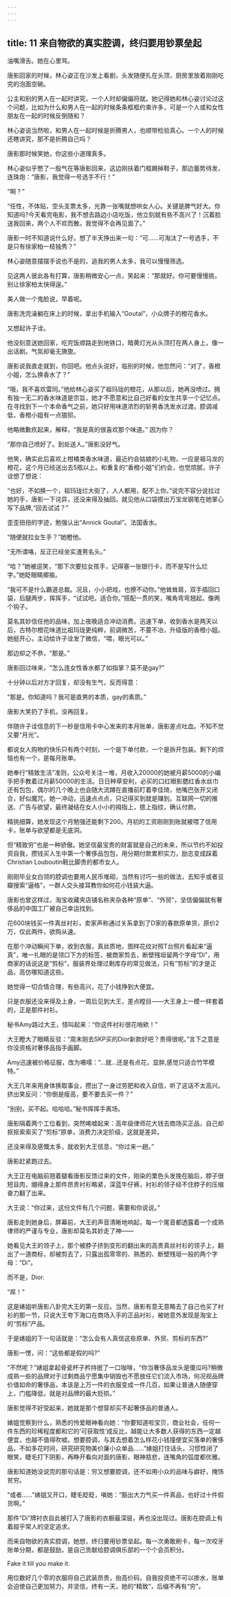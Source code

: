 ```yaml
---
---
---
```

title: 11 来自物欲的真实腔调，终归要用钞票垒起
---



油嘴滑舌。她在心里骂。

唐影回家的时候，林心姿正在沙发上看剧，头发随便扎在头顶，厨房里放着刚刚吃完的泡面空碗。

公主和别的男人在一起时讲究，一个人时却偏偏将就。她记得她和林心姿讨论过这个问题，比如为什么和男人在一起的时候条条框框约束许多，可是一个人或和女性朋友在一起的时候反倒随和？

林心姿说当然啦，和男人在一起时候是折腾男人，也顺带检验真心。一个人的时候还瞎讲究，那不是折腾自己吗？

唐影那时候笑她，你这些小道理真多。

林心姿似乎憋了一股气在等唐影回来，这边刚扶着门框踢掉鞋子，那边蓄势待发，连珠炮：“唐影，我觉得一号选手不行！”

“啊？”

“任性，不体贴，空头支票太多，光靠一张嘴就想哄女人心。关键是脾气好大。你知道吗?今天看完电影，我不想去路边小店吃饭，他立刻就有些不高兴了！沉着脸送我回来，两个人不欢而散。我觉得不会再见面了。”

唐影一时不知道说什么好。想了半天挣出来一句：“可……可淘汰了一号选手，不是只有徐家柏一枝独秀？”

林心姿随意摆摆手说也不是的，追我的男人太多，我可以慢慢筛选。

见这两人彼此各有打算，唐影稍微安心一点，笑起来：“那就好。你可要慢慢挑，别让徐家柏太快得逞。”

美人做一个鬼脸说，早着呢。

唐影洗完澡躺在床上的时候，拿出手机输入“Goutal”，小众牌子的橙花香水。

又想起许子诠。

他没刻意送她回家，吃完饭顺路走到地铁口，暗黄灯光从头顶打在两人身上，像一出话剧。气氛却毫无旖旎。

唐影说我直走就到，你回吧。他点头说好，临别的时候，他忽然问：“对了，香橙小姐，怎么换香水了？”

“哦，我不喜欢雷同。”他给林心姿买了祖玛珑的橙花，从那以后，她再没喷过。拥有独一无二的香水味道是宗旨，她才不愿意和比自己好看的女生共享一个记忆点。在寻找到下一个本命香气之前，她只好用味道浓烈的斩男香洗发水过渡。腔调减低，香橙小姐有一点狼狈。

他略微歉疚起来，解释，“我是真的很喜欢那个味道。” 因为你？

“那你自己喷好了。到处送人。”唐影没好气。

他笑，确实此后喜欢上柑橘类香水味道，最近约会姑娘的小礼物，一应是祖马龙的橙花，这个月已经送出去5瓶以上。和重复的“香橙小姐”们约会，也觉烦腻，许子诠想了想说：

“也好，不如换一个，祖玛珑烂大街了，人人都用，配不上你。”说完不容分说拉过她的手，唐影一下诧异，还没来得及抽回，就见他从口袋摸出万宝龙钢笔在她掌心写下品牌,“回去试试？”

歪歪扭扭的字迹，勉强认出“Annick Goutal”。法国香水。

“随便就拉女生手？”她瞪他。

“无所谓咯，反正已经坐实渣男名头。”

“哈？”她被逗笑，“那下次要拉女孩手，记得塞一张银行卡，而不是写什么烂字。”她眨眼睛揶揄。

“我可不是什么霸道总裁。况且，小小把戏，也撩不动你。”他耸耸肩，双手插回口袋，后腿两步，挥挥手，“试试吧，适合你。”搭配一贯的笑，嘴角弯弯翘起，像两个钩子。

莫名其妙信任他的品味，加上夜晚适合冲动消费。迅速下单，收到香水是两天以后，古特尔橙花味道比祖玛珑更纯粹，前调微苦，不蔓不冶，升级版的香橙小姐。她挺开心，主动给许子诠发了微信，“喂，眼光可以。”

那边却之不恭，“那是。”

唐影回过味来，“怎么连女性香水都了如指掌？莫不是gay?”

十分钟以后对方才回复，却没有生气，反而得意：

“那是。你知道吗？我可是直男的本质，gay的素质。”

唐影大笑扔了手机，没再回复。

伴随许子诠信息的下一秒是信用卡中心发来的本月账单，唐影差点吐血。不知不觉又要“月光”。

都说女人购物的快乐只有两个时刻，一个是下单付款，一个是拆开包装。剩下的烦恼也有一个，是每月账单。

她奉行“精致生活”准则，公众号关注一堆，月收入20000的她被月薪5000的小编手把手教着过月薪50000的生活。日日种草安利，必买的口红眼影腮红香水丝巾还有包包，偶尔的几个晚上也会随大流蹲在直播前盯着李佳琦，他嘴巴张开又闭合，好似魔咒，她一冲动，迅速点点点，只记得买到就是赚到。互联网一切的推送、广告与欲望，最终凝结在女人小小的拇指上，摁上指纹，确认付款。

精挑细算，她发现这个月勉强还能剩下200。月初的工资刚刚到账就被喂了信用卡，账单与欲望都是无底洞。

但“精致穷”也是一种骄傲。她坚信最宝贵的财富就是自己的未来，所以节约不如投资自我，攒钱买人生中第一个奢侈品包包，用分期付款累积实力，励志变成踩着Christian Louboutin鞋比脚贵的都市女人。

刚刚毕业女白领的腔调也要用人民币堆砌，当然有讨巧一些的做法，去知乎或者豆瓣搜索“逼格”，一群人交头接耳教你如何花小钱装大逼。

唐影也曾这样过，淘宝收藏夹店铺名称夹杂各种“原单”、“外贸”，坚信偏偏就有奢侈品的中国工厂被自己幸运找到。

花600块钱买一件真丝衬衫，卖家声称通过关系拿到了D家的春款原单货，原价2万，仅此两件，欲购从速。

在那个冲动瞬间下单，收到衣服，真丝质地，图样花纹对照T台照片看起来“逼真”，唯一扎眼的是领口下方的标签，被商家剪去，断壁残垣留两个字母“Di”，用商家的话说这是“剪标”，服装界处理过剩库存的常见做法，只有“剪标”的才是正品，高仿哪知道这些。

她觉得一切合情合理，有些高兴，花了小钱挣到大便宜。

只是衣服还没来得及上身，一周后见到大王，差点瞠目——大王身上一模一样套着的，正是那件衬衫。

秘书Amy路过大王，怪叫起来：“你这件衬衫很花哨欸！”

大王瞪大了眼睛反驳：“周末刚去SKP买的Dior新款好吧？贵得很呢。”言下之意是你没资格对奢侈品指手画脚。

Amy迅速被价格征服，改为嗫嚅：“…就…还是有点花，显胖,感觉只适合竹竿模特。”

大王几年来用身体换取事业，攒出了一身过劳肥和收入自信，听了这话不太高兴。挤出笑反问：“你倒是瘦高，要不要去买一件？”

“别别，买不起。哈哈哈。”秘书挥挥手离场。

唐影隔着两个工位看到，突然唏嘘起来：高年级律师花大钱去商场买正品，自己却抠抠索索买了“剪标”原单，消费力决定阶级，这就是差异。

还没来得及感慨太多，就收到大王信息，“你过来一趟。”

唐影赶紧跑过去。

大王正在电脑前翘着腿看唐影反馈过来的文件，刚染的栗色头发挽在脑后，脖子很短且肉，绷得身上那件昂贵衬衫略紧，深蓝牛仔裤，衬衫的领子经不住脖子的压缩奋力翻了出来。

大王说：“你过来，这份文件有几个问题，需要和你说说。”

唐影走到她身后，屏幕前，大王的声音清晰地响起，每一个尾音都透露着一个成熟律师的严谨与专业，唐影却莫名其妙走了神——

她看见大王的领子上，那个被脖子挤到变形的翻出来的高贵真丝衬衫的领子上，翻出了一道商标，却被剪去了，只露出孤零零的、熟悉的、断壁残垣一般的两个字母：“Di”。

而不是，Dior.

“屌！”

这是婊姐听唐影八卦完大王的第一反应。当然，唐影有意无意略去了自己也买了衬衫的那一节，只说大王夸下海口在商场入手的正品衬衫，被她意外发现是淘宝上的“剪标”产品。

于是婊姐的下一句话就是：“怎么会有人真信这些原单、外贸、剪标的东西?”

唐影一愣，问：“这些都是假的吗?”

“不然呢？”婊姐拿起骨瓷杯子矜持抿了一口咖啡，“你当奢侈品龙头是傻瓜吗?稍微成熟一些的品牌对于过剩商品宁愿集中销毁也不愿放任它们流入市场，何况视品牌价值如命的奢侈品，本该是上万一件的衣服变成一件几百，如果让普通人随便穿上，门槛降低，就是对品牌的最大贬损。”

唐影觉得不好受起来，她就是那个想穿却买不起奢侈品的普通人。

婊姐觉察到什么，熟悉的怜爱眼神看向她：“你要知道啦宝贝，商业社会，任何一件东西的珍稀程度都和它的‘可获取性’成反比，越能让大多数人获得的东西一定越便宜，也越不值得吹嘘。想要腔调，与其去想着怎么样花小钱撞便宜买落单的奢侈品，不如多花时间，研究研究物美价廉小众单品……”婊姐打住话头，习惯性闭了眼笑，睫毛打下阴影，再睁开看向对面的唐影，眼神慈悲，连嘴角的弧度都优雅。

唐影知道她没说完的那句话是：穷又想要腔调，还不如用小众的品味与癖好，掩饰贫穷。

“或者……”婊姐又开口，睫毛眨眨，嗔她：“豁出大力气买一件真品，也好过十件假货啊。”

那件“Di”牌衬衣自此被打入了唐影的衣橱最深层，再也没出现过。唐影在腔调上有着超乎常人的坚定追求。

而来自物欲的真实腔调，她想，终归要用钞票垒起。每一次勇敢刷卡，每一次咬牙账单分期，都是鼓励，是自己贡献给腔调俱乐部的一个个会员积分。

Fake it till you make it.

用位数好几个零的衣服将自己武装昂贵，抬高价码，自我投资绝不可以掺水，账单会迫使自己更加努力，并坚信，终有一天，她的“精致”，后缀不再有“穷”。